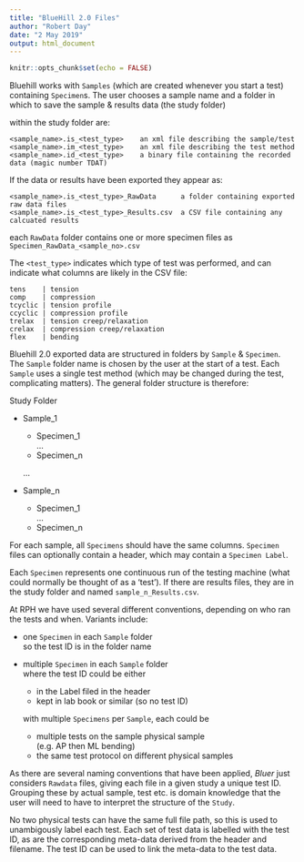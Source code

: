 ```yaml
---
title: "BlueHill 2.0 Files"
author: "Robert Day"
date: "2 May 2019"
output: html_document
---
```


```r
knitr::opts_chunk$set(echo = FALSE)
```
Bluehill works with `Samples` (which are created whenever you start a test) containing `Specimen`s. 
The user chooses a sample name and a folder in which to save the sample & results data (the study folder)

within the study folder are:

    <sample_name>.is_<test_type>	an xml file describing the sample/test
    <sample_name>.im_<test_type>	an xml file describing the test method
    <sample_name>.id_<test_type>	a binary file containing the recorded data (magic number TDAT)

If the data or results have been exported they appear as:

    <sample_name>.is_<test_type>_RawData      a folder containing exported raw data files
    <sample_name>.is_<test_type>_Results.csv  a CSV file containing any calcuated results

each `RawData` folder contains one or more specimen files as `Specimen_RawData_<sample_no>.csv`

The `<test_type>` indicates which type of test was performed, and can indicate what columns are likely in the CSV file:

    tens    | tension
    comp    | compression
    tcyclic | tension profile
    ccyclic | compression profile
    trelax  | tension creep/relaxation
    crelax  | compression creep/relaxation
    flex    | bending

Bluehill 2.0 exported data are structured in folders by `Sample` & `Specimen`.
The `Sample` folder name is chosen by the user at the start of a test.
Each `Sample` uses a single test method (which may be changed during the test,
complicating matters).
The general folder structure is therefore:

Study Folder

  + Sample_1
    - Specimen_1  
      ...  
    - Specimen_n  

    ...

  + Sample_n
    - Specimen_1  
      ...
    - Specimen_n

For each sample, all `Specimens` should have the same columns.
`Specimen` files can optionally contain a header, which may contain a `Specimen Label`.

Each `Specimen` represents one continuous run of the testing machine 
(what could normally be thought of as a 'test').
If there are results files, they are in the study folder and named `sample_n_Results.csv`.

At RPH we have used several different conventions, depending on who ran the tests and when.
Variants include:

+ one `Specimen` in each `Sample` folder  
    so the test ID is in the folder name

+ multiple `Specimen` in each `Sample` folder  
    where the test ID could be either  
    + in the Label filed in the header
    + kept in lab book or similar (so no test ID)

  with multiple `Specimens` per `Sample`, each could be
  
  + multiple tests on the sample physical sample  
      (e.g. AP then ML bending)
  + the same test protocol on different physical samples  

As there are several naming conventions that have been applied, _Bluer_ just considers `Rawdata` files, giving each file in a given study a unique test ID. 
Grouping these by actual sample, test etc. is domain knowledge that the user will need to have to interpret the structure of the `Study`.

No two physical tests can have the same full file path, so this is used to unambigously label each test. 
Each set of test data is labelled with the test ID, as are the corresponding meta-data derived from the header and filename. 
The test ID can be used to link the meta-data to the test data.
